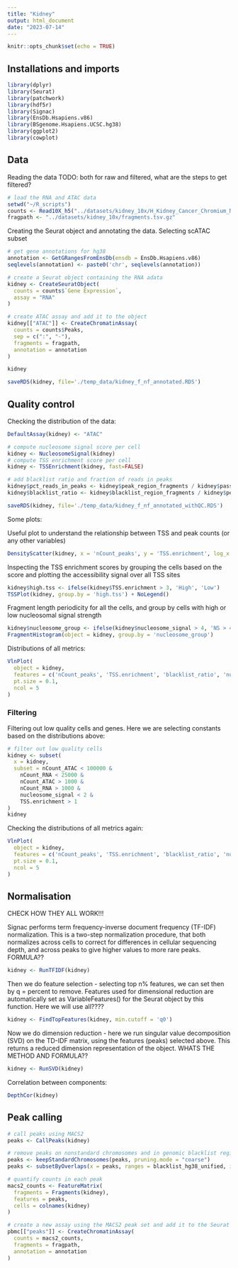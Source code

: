 ```yaml
---
title: "Kidney"
output: html_document
date: "2023-07-14"
---
```


```r
knitr::opts_chunk$set(echo = TRUE)
```

## Installations and imports

```r
library(dplyr)
library(Seurat)
library(patchwork)
library(hdf5r)
library(Signac)
library(EnsDb.Hsapiens.v86)
library(BSgenome.Hsapiens.UCSC.hg38)
library(ggplot2)
library(cowplot)
```

## Data

Reading the data
TODO: both for raw and filtered, what are the steps to get filtered?

```r
# load the RNA and ATAC data
setwd("~/R_scripts")
counts <- Read10X_h5("../datasets/kidney_10x/H_Kidney_Cancer_Chromium_Nuc_Iso_vs_SaltyEZ_vs_ComplexTissueDP_filtered_feature_bc_matrix.h5")
fragpath <- "../datasets/kidney_10x/fragments.tsv.gz"
```

Creating the Seurat object and annotating the data. 
Selecting scATAC subset

```r
# get gene annotations for hg38
annotation <- GetGRangesFromEnsDb(ensdb = EnsDb.Hsapiens.v86)
seqlevels(annotation) <- paste0('chr', seqlevels(annotation))

# create a Seurat object containing the RNA adata
kidney <- CreateSeuratObject(
  counts = counts$`Gene Expression`,
  assay = "RNA"
)

# create ATAC assay and add it to the object
kidney[["ATAC"]] <- CreateChromatinAssay(
  counts = counts$Peaks,
  sep = c(":", "-"),
  fragments = fragpath,
  annotation = annotation
)

kidney
```
```r
saveRDS(kidney, file='./temp_data/kidney_f_nf_annotated.RDS')
```

## Quality control

Checking the distribution of the data:

```r
DefaultAssay(kidney) <- "ATAC"

# compute nucleosome signal score per cell
kidney <- NucleosomeSignal(kidney)
# compute TSS enrichment score per cell
kidney <- TSSEnrichment(kidney, fast=FALSE)

# add blacklist ratio and fraction of reads in peaks
kidney$pct_reads_in_peaks <- kidney$peak_region_fragments / kidney$passed_filters * 100
kidney$blacklist_ratio <- kidney$blacklist_region_fragments / kidney$peak_region_fragments
```

```r
saveRDS(kidney, file='./temp_data/kidney_f_nf_annotated_withQC.RDS')
```

Some plots:

Useful plot to understand the relationship between TSS and peak counts (or any other variables)

```r
DensityScatter(kidney, x = 'nCount_peaks', y = 'TSS.enrichment', log_x = TRUE, quantiles = TRUE)
```

Inspecting the TSS enrichment scores by grouping the cells based on the score and plotting the accessibility signal over all TSS sites

```r
kidney$high.tss <- ifelse(kidney$TSS.enrichment > 3, 'High', 'Low')
TSSPlot(kidney, group.by = 'high.tss') + NoLegend()
```

Fragment length periodicity for all the cells, and group by cells with high or low nucleosomal signal strength

```r
kidney$nucleosome_group <- ifelse(kidney$nucleosome_signal > 4, 'NS > 4', 'NS < 4')
FragmentHistogram(object = kidney, group.by = 'nucleosome_group')
```

Distributions of all metrics:

```r
VlnPlot(
  object = kidney,
  features = c('nCount_peaks', 'TSS.enrichment', 'blacklist_ratio', 'nucleosome_signal', 'pct_reads_in_peaks'),
  pt.size = 0.1,
  ncol = 5
)
```

### Filtering 
Filtering out low quality cells and genes. Here we are selecting constants based on the distributions above:

```r
# filter out low quality cells
kidney <- subset(
  x = kidney,
  subset = nCount_ATAC < 100000 &
    nCount_RNA < 25000 &
    nCount_ATAC > 1000 &
    nCount_RNA > 1000 &
    nucleosome_signal < 2 &
    TSS.enrichment > 1
)
kidney
```

Checking the distributions of all metrics again:

```r
VlnPlot(
  object = kidney,
  features = c('nCount_peaks', 'TSS.enrichment', 'blacklist_ratio', 'nucleosome_signal', 'pct_reads_in_peaks'),
  pt.size = 0.1,
  ncol = 5
)
```

## Normalisation 

CHECK HOW THEY ALL WORK!!!

Signac performs term frequency-inverse document frequency (TF-IDF) normalization. This is a two-step normalization procedure, that both normalizes across cells to correct for differences in cellular sequencing depth, and across peaks to give higher values to more rare peaks. FORMULA??

```r
kidney <- RunTFIDF(kidney)
```

Then we do feature selection - selecting top n% features, we can set then by q = percent to remove.
Features used for dimensional reduction are automatically set as VariableFeatures() for the Seurat object by this function.
Here we will use all????

```r
kidney <- FindTopFeatures(kidney, min.cutoff = 'q0')
```

Now we do dimension reduction - here we run singular value decomposition (SVD) on the TD-IDF matrix, using the features (peaks) selected above. This returns a reduced dimension representation of the object.
WHATS THE METHOD AND FORMULA??

```r
kidney <- RunSVD(kidney)
```

Correlation between components:

```r
DepthCor(kidney)
```



## Peak calling 

```r
# call peaks using MACS2
peaks <- CallPeaks(kidney)

# remove peaks on nonstandard chromosomes and in genomic blacklist regions
peaks <- keepStandardChromosomes(peaks, pruning.mode = "coarse")
peaks <- subsetByOverlaps(x = peaks, ranges = blacklist_hg38_unified, invert = TRUE)

# quantify counts in each peak
macs2_counts <- FeatureMatrix(
  fragments = Fragments(kidney),
  features = peaks,
  cells = colnames(kidney)
)

# create a new assay using the MACS2 peak set and add it to the Seurat object
pbmc[["peaks"]] <- CreateChromatinAssay(
  counts = macs2_counts,
  fragments = fragpath,
  annotation = annotation
)
```


```r

```


```r

```


```r

```


```r

```

```r

```

```r

```

```r

```

